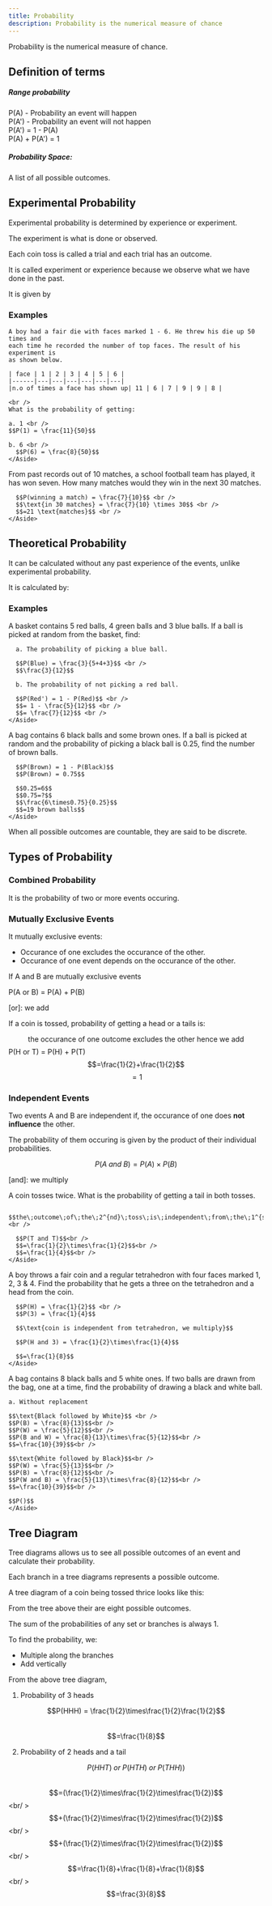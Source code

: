 ```yaml
---
title: Probability
description: Probability is the numerical measure of chance
---
```



Probability is the numerical measure of chance.

## Definition of terms

##### Range probability

P(A) - Probability an event will happen <br />
P(A') - Probability an event will not happen<br />
P(A') = 1 - P(A)<br />
P(A) + P(A') = 1<br />

##### Probability Space:
A list of all possible outcomes.

## Experimental Probability

Experimental probability is determined by experience or experiment.

The experiment is what is done or observed.

Each coin toss is called a trial and each trial has an outcome.

It is called experiment or experience because we observe what we have done in 
the past.

It is given by

<SimpleLatex formula="\frac{\text{number of favourable outcomes}}{\text{total n.o of trials}}" />

### Examples

<Tabs>
  <TabItem label="Example 1" >
  <Aside type="tip" title="Example">

    A boy had a fair die with faces marked 1 - 6. He threw his die up 50 times and
    each time he recorded the number of top faces. The result of his experiment is
    as shown below.

    | face | 1 | 2 | 3 | 4 | 5 | 6 |
    |------|---|---|---|---|---|---|
    |n.o of times a face has shown up| 11 | 6 | 7 | 9 | 9 | 8 |

    <br />
    What is the probability of getting:

    a. 1 <br />
    $$P(1) = \frac{11}{50}$$

    b. 6 <br />
      $$P(6) = \frac{8}{50}$$
    </Aside>
  </TabItem>

  <TabItem label="Example 2">
    <Aside title="Example 2" type="tip">
      From past records out of 10 matches, a school football team has played, it has
      won seven. How many matches would they win in the next 30 matches.

      $$P(winning a match) = \frac{7}{10}$$ <br />
      $$\text{in 30 matches} = \frac{7}{10} \times 30$$ <br />
      $$=21 \text{matches}$$ <br />
    </Aside>
  </TabItem>
</Tabs>

## Theoretical Probability

It can be calculated without any past experience of the events, unlike experimental
probability.

It is calculated by:

<SimpleLatex formula="=\frac{\text{n.o of favourable outcomes}}{\text{total number of outcomes}}" />

### Examples

<Tabs>
  <TabItem label="Example 1" >
    <Aside title="Example" type="tip">
      A basket contains 5 red balls, 4 green balls and 3 blue balls. If a ball is picked
      at random from the basket, find:

      a. The probability of picking a blue ball.

      $$P(Blue) = \frac{3}{5+4+3}$$ <br />
      $$\frac{3}{12}$$

      b. The probability of not picking a red ball.

      $$P(Red') = 1 - P(Red)$$ <br />
      $$= 1 - \frac{5}{12}$$ <br />
      $$= \frac{7}{12}$$ <br />
    </Aside>
  </TabItem>

  <TabItem label="Example 2">
    <Aside title="Example" type="tip">
      A bag contains 6 black balls and some brown ones. If a ball is picked at random 
      and the probability of picking a black ball is 0.25, find the number of brown 
      balls.

      $$P(Brown) = 1 - P(Black)$$
      $$P(Brown) = 0.75$$

      $$0.25=6$$
      $$0.75=?$$
      $$\frac{6\times0.75}{0.25}$$
      $$=19 brown balls$$
    </Aside>
  </TabItem>
</Tabs>

When all possible outcomes are countable, they are said to be discrete.

## Types of Probability

### Combined Probability

It is the probability of two or more events occuring.

### Mutually Exclusive Events

It mutually exclusive events:
- Occurance of one excludes the occurance of the other.
- Occurance of one event depends on the occurance of the other.

If A and B are mutually exclusive events

P(A or B) = P(A) + P(B)

[or]: we add

<Aside type="tip" title="Example">

If a coin is tossed, probability of getting a head or a tails is:

$$\text{the occurance of one outcome excludes the other hence we add}$$
P(H or T) = P(H) + P(T)
$$=\frac{1}{2}+\frac{1}{2}$$
$$=1$$

</Aside>

### Independent Events

Two events A and B are independent if, the occurance of one does **not influence**
the other.

The probability of them occuring is given by the product of their individual 
probabilities.

$$P(A\;and\;B) = P(A) \times P(B)$$

[and]: we multiply

<Tabs>
  <TabItem label="Example 1">
    <Aside type="tip" title="Example">
      A coin tosses twice. What is the probability of getting a tail in both tosses.

      $$the\;outcome\;of\;the\;2^{nd}\;toss\;is\;independent\;from\;the\;1^{st}$$ <br />

      $$P(T and T)$$<br />
      $$=\frac{1}{2}\times\frac{1}{2}$$<br />
      $$=\frac{1}{4}$$<br />
    </Aside>
  </TabItem>

  <TabItem label="Example 2">
    <Aside type="tip" title="Example">
      A boy throws a fair coin and a regular tetrahedron with four faces marked 1, 2, 3 &
      4. Find the probability that he gets a three on the tetrahedron and a head from 
      the coin.

      $$P(H) = \frac{1}{2}$$ <br />
      $$P(3) = \frac{1}{4}$$

      $$\text{coin is independent from tetrahedron, we multiply}$$

      $$P(H and 3) = \frac{1}{2}\times\frac{1}{4}$$

      $$=\frac{1}{8}$$
    </Aside>
  </TabItem>

  <TabItem label="Example 3">
    <Aside type="tip" title="Example">
    A bag contains 8 black balls and 5 white ones. If two balls are drawn from the bag,
    one at a time, find the probability of drawing a black and white ball.

    a. Without replacement

    $$\text{Black followed by White}$$ <br />
    $$P(B) = \frac{8}{13}$$<br />
    $$P(W) = \frac{5}{12}$$<br />
    $$P(B and W) = \frac{8}{13}\times\frac{5}{12}$$<br />
    $$=\frac{10}{39}$$<br />

    $$\text{White followed by Black}$$<br />
    $$P(W) = \frac{5}{13}$$<br />
    $$P(B) = \frac{8}{12}$$<br />
    $$P(W and B) = \frac{5}{13}\times\frac{8}{12}$$<br />
    $$=\frac{10}{39}$$<br />

    $$P()$$
    </Aside>
  </TabItem>
</Tabs>

## Tree Diagram

Tree diagrams allows us to see all possible outcomes of an event and calculate
their probability.

Each branch in a tree diagrams represents a possible outcome.

A tree diagram of a coin being tossed thrice looks like this:

From the tree above their are eight possible outcomes.

The sum of the probabilities of any set or branches is always 1.

To find the probability, we:
- Multiple along the branches
- Add vertically

From the above tree diagram,

1. Probability of 3 heads

$$P(HHH) = \frac{1}{2}\times\frac{1}{2}\frac{1}{2}$$ <br />
$$=\frac{1}{8}$$

2. Probability of 2 heads and a tail

$$P(HHT)\;or\;P(HTH)\;or\;P(THH))$$ <br />
$$=(\frac{1}{2}\times\frac{1}{2}\times\frac{1}{2})$$ <br/ >
$$+(\frac{1}{2}\times\frac{1}{2}\times\frac{1}{2})$$ <br/ >
$$+(\frac{1}{2}\times\frac{1}{2}\times\frac{1}{2})$$ <br/ >
$$=\frac{1}{8}+\frac{1}{8}+\frac{1}{8}$$ <br/ >
$$=\frac{3}{8}$$






